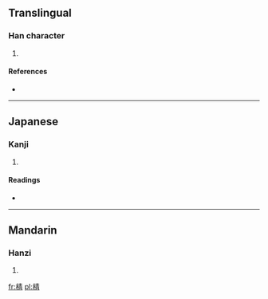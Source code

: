 ==Translingual==

===Han character===
{{Han char|rn=75|rad=木|as=08|sn=12|four=4592<sub>7</sub>|canj=木手一月 (DQMB)}}

# {{defn|Han|sort=木08}}

====References====
* {{Han ref|kx=0531.230|dkj=14918|hdz=21223.020|uh=68C8|ud=26824|bh=D9CE|bd=55758}}

----

==Japanese==

===Kanji===
{{ja-kanji|grade=|rs=木08}}

# {{defn|lang=ja|sort=木08}}

====Readings====
* {{ja-readings|on=[[せん]] (sen), [[せい]] (sei), [[しょう]] (shō)|kun=}}

----

==Mandarin==

===Hanzi===
{{cmn-hanzi|pin=[[qiàn]] ([[qian4]])|wg=ch'ien<sup>4</sup>}}

# {{defn|lang=cmn|sort=木08}}

[[fr:棈]]
[[pl:棈]]